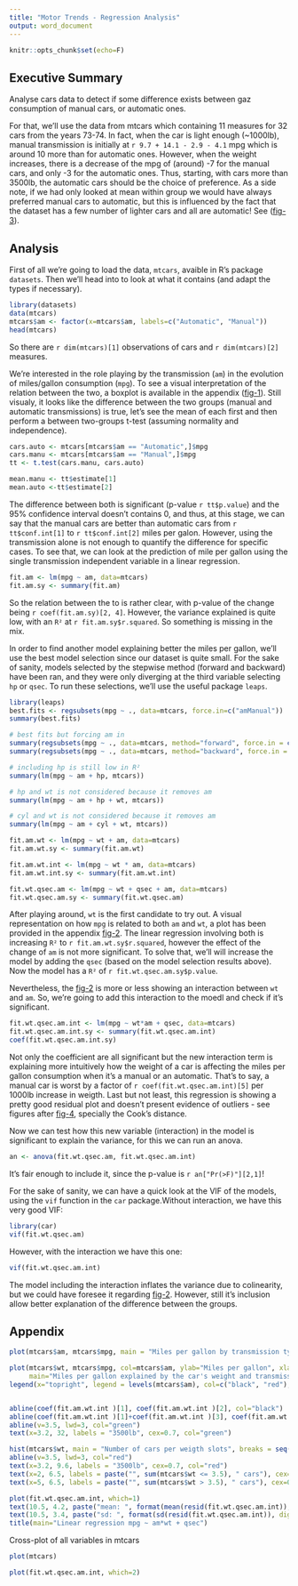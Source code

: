 ---
title: "Motor Trends - Regression Analysis"
output: word_document
---
```{r echo=F, results='hide'}
knitr::opts_chunk$set(echo=F)
```
## Executive Summary
Analyse cars data to detect if some difference exists between gaz consumption of manual cars, or automatic ones.

For that, we'll use the data from mtcars which containing 11 measures for 32 cars from the years 73-74. In fact, when the car is light enough (~1000lb), manual transmission is initially at `r 9.7 + 14.1 - 2.9 - 4.1` mpg which is around 10 more than for automatic ones. However, when the weight increases, there is a decrease of the mpg of (around) -7 for the manual cars, and only -3 for the automatic ones. Thus, starting, with cars more than 3500lb, the automatic cars should be the choice of preference. As a side note, if we had only looked at mean within group we would have always preferred manual cars to automatic, but this is influenced by the fact that the dataset has a few number of lighter cars and all are automatic! See ([fig-3](#fig-3)).

## Analysis
First of all we're going to load the data, `mtcars`, avaible in R's package `datasets`.
Then we'll head into to look at what it contains (and adapt the types if necessary).
```{r size="footnotesize"}
library(datasets)
data(mtcars)
mtcars$am <- factor(x=mtcars$am, labels=c("Automatic", "Manual"))
head(mtcars)
```
So there are `r dim(mtcars)[1]` observations of cars and `r dim(mtcars)[2]` measures.

We're interested in the role playing by the transmission (`am`) in the evolution of miles/gallon consumption (`mpg`). To see a visual interpretation of the relation between the two, a boxplot is available in the appendix ([fig-1](#fig-1)). Still visualy, it looks like the difference between the two groups (manual and automatic transmissions) is true, let's see the mean of each first and then perform a between two-groups t-test (assuming normality and independence).
```{r}
cars.auto <- mtcars[mtcars$am == "Automatic",]$mpg
cars.manu <- mtcars[mtcars$am == "Manual",]$mpg
tt <- t.test(cars.manu, cars.auto)

mean.manu <- tt$estimate[1]
mean.auto <-tt$estimate[2]
```
The difference between both is significant (p-value `r tt$p.value`) and the 95% confidence interval doesn't contains 0, and thus, at this stage, we can say that the manual cars are better than automatic cars from `r tt$conf.int[1]` to `r tt$conf.int[2]` miles per galon. However, using the transmission alone is not enough to quantify the difference for specific cases. To see that, we can look at the prediction of mile per gallon using the single transmission independent variable in a linear regression.
```{r}
fit.am <- lm(mpg ~ am, data=mtcars)
fit.am.sy <- summary(fit.am)
```
So the relation between the to is rather clear, with p-value of the change being `r coef(fit.am.sy)[2, 4]`. However, the variance explained is quite low, with an `R²` at `r fit.am.sy$r.squared`. So something is missing in the mix.

In order to find another model explaining better the miles per gallon, we'll use the best model selection since our dataset is quite small. For the sake of sanity, models selected by the stepwise method (forward and backward) have been ran, and they were only diverging at the third variable selecting `hp` or `qsec`. To run these selections, we'll use the useful package `leaps`.
```{r echo=FALSE, results='hide'}
library(leaps)
best.fits <- regsubsets(mpg ~ ., data=mtcars, force.in=c("amManual"))
summary(best.fits)

# best fits but forcing am in
summary(regsubsets(mpg ~ ., data=mtcars, method="forward", force.in = c("amManual")))
summary(regsubsets(mpg ~ ., data=mtcars, method="backward", force.in = c("amManual")))

# including hp is still low in R²
summary(lm(mpg ~ am + hp, mtcars))

# hp and wt is not considered because it removes am 
summary(lm(mpg ~ am + hp + wt, mtcars))

# cyl and wt is not considered because it removes am 
summary(lm(mpg ~ am + cyl + wt, mtcars))

fit.am.wt <- lm(mpg ~ wt + am, data=mtcars)
fit.am.wt.sy <- summary(fit.am.wt)

fit.am.wt.int <- lm(mpg ~ wt * am, data=mtcars)
fit.am.wt.int.sy <- summary(fit.am.wt.int)

fit.wt.qsec.am <- lm(mpg ~ wt + qsec + am, data=mtcars)
fit.wt.qsec.am.sy <- summary(fit.wt.qsec.am)
```

After playing around, `wt` is the first candidate to try out. A visual representation on how `mpg` is related to both `am` and `wt`, a plot has been provided in the appendix [fig-2](#fig-2). The linear regression involving both is increasing `R²` to `r fit.am.wt.sy$r.squared`, however the effect of the change of `am` is not more significant. To solve that, we'll will increase the model by adding the `qsec` (based on the model selection results above). Now the model has a `R²` of `r fit.wt.qsec.am.sy$p.value`.

Nevertheless, the [fig-2](#fig-2) is more or less showing an interaction between `wt` and `am`. So, we're going to add this interaction to the moedl and check if it's significant.
```{r}
fit.wt.qsec.am.int <- lm(mpg ~ wt*am + qsec, data=mtcars)
fit.wt.qsec.am.int.sy <- summary(fit.wt.qsec.am.int)
coef(fit.wt.qsec.am.int.sy)
```

Not only the coefficient are all significant but the new interaction term is explaining more intuitively how the weight of a car is affecting the miles per gallon consumption when it's a manual or an automatic. That's to say, a manual car is worst by a factor of `r coef(fit.wt.qsec.am.int)[5]` per 1000lb increase in weigth. 
Last but not least, this regression is showing a pretty good residual plot and doesn't present evidence of outliers - see figures after [fig-4](#fig-4), specially the Cook's distance.

Now we can test how this new variable (interaction) in the model is significant to explain the variance, for this we can run an anova.
```{r results='hide'}
an <- anova(fit.wt.qsec.am, fit.wt.qsec.am.int)
```
It's fair enough to include it, since the p-value is `r an["Pr(>F)"][2,1]`!

For the sake of sanity, we can have a quick look at the VIF of the models, using the `vif` function in the `car` package.Without interaction, we have this very good VIF:
```{r}
library(car)
vif(fit.wt.qsec.am)
```
However, with the interaction we have this one:
```{r}
vif(fit.wt.qsec.am.int)
```

The model including the interaction inflates the variance due to colinearity, but we could have foresee it regarding [fig-2](#fig-2). However, still it's inclusion allow better explanation of the difference between the groups.

## Appendix
<a name="fig-1"></a>
```{r fig.width=4, fig.height=3}
plot(mtcars$am, mtcars$mpg, main = "Miles per gallon by transmission type", ylab="Miles per gallon")
```

<a name="fig-2"></a>
```{r fig.width=4, fig.height=3}
plot(mtcars$wt, mtcars$mpg, col=mtcars$am, ylab="Miles per gallon", xlab="Car's weight (1/1000lb)",
     main="Miles per gallon explained by the car's weight and transmission")
legend(x="topright", legend = levels(mtcars$am), col=c("black", "red"), lwd = 1) 


abline(coef(fit.am.wt.int )[1], coef(fit.am.wt.int )[2], col="black")
abline(coef(fit.am.wt.int )[1]+coef(fit.am.wt.int )[3], coef(fit.am.wt.int )[2]+coef(fit.am.wt.int )[4], col="red")
abline(v=3.5, lwd=3, col="green")
text(x=3.2, 32, labels = "3500lb", cex=0.7, col="green")
```

<a name="fig-3"></a>
```{r fig.width=4, fig.height=3}
hist(mtcars$wt, main = "Number of cars per weigth slots", breaks = seq(0, 6, by=0.5), xlab="Cars weight (1/1000lb)", ylab="Number of cars", ylim = c(0,10))
abline(v=3.5, lwd=3, col="red")
text(x=3.2, 9.6, labels = "3500lb", cex=0.7, col="red")
text(x=2, 6.5, labels = paste("", sum(mtcars$wt <= 3.5), " cars"), cex=0.7)
text(x=5, 6.5, labels = paste("", sum(mtcars$wt > 3.5), " cars"), cex=0.7)
```

<a name="fig-4"></a>
```{r fig.width=4, fig.height=3}
plot(fit.wt.qsec.am.int, which=1)
text(10.5, 4.2, paste("mean: ", format(mean(resid(fit.wt.qsec.am.int)), digits=3)), cex=1, col="blue", pos = 4)
text(10.5, 3.4, paste("sd: ", format(sd(resid(fit.wt.qsec.am.int)), digits=3)), cex=1, col="blue", pos=4)
title(main="Linear regression mpg ~ am*wt + qsec")
```

Cross-plot of all variables in mtcars
```{r}
plot(mtcars)
```

```{r fig.width=4, fig.height=3}
plot(fit.wt.qsec.am.int, which=2)
```